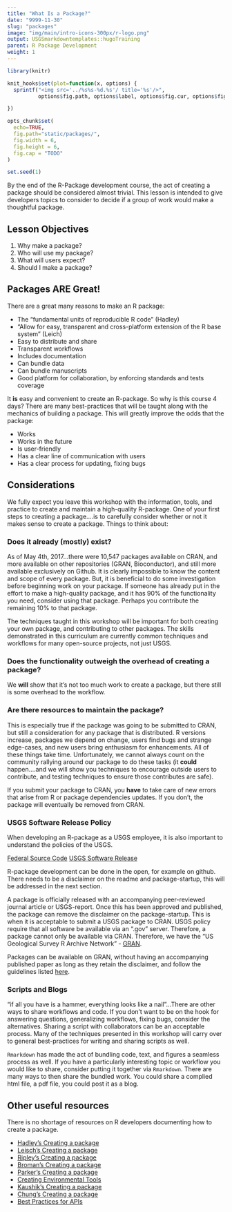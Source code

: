 ```yaml
---
title: "What Is a Package?"
date: "9999-11-30"
slug: "packages"
image: "img/main/intro-icons-300px/r-logo.png"
output: USGSmarkdowntemplates::hugoTraining
parent: R Package Development
weight: 1
---
```


```r
library(knitr)

knit_hooks$set(plot=function(x, options) {
  sprintf("<img src='../%s%s-%d.%s'/ title='%s'/>", 
          options$fig.path, options$label, options$fig.cur, options$fig.ext, options$fig.cap)

})

opts_chunk$set(
  echo=TRUE,
  fig.path="static/packages/",
  fig.width = 6,
  fig.height = 6,
  fig.cap = "TODO"
)

set.seed(1)
```

By the end of the R-Package development course, the act of creating a package should be considered almost trivial. This lesson is intended to give developers topics to consider to decide if a group of work would make a thoughtful package.

## Lesson Objectives

1. Why make a package?
2. Who will use my package?
3. What will users expect?
4. Should I make a package?

## Packages ARE Great!

There are a great many reasons to make an R package: 

* The "fundamental units of reproducible R code" (Hadley)
* "Allow for easy, transparent and cross-platform extension
of the R base system" (Leich)
* Easy to distribute and share
* Transparent workflows
* Includes documentation
* Can bundle data
* Can bundle manuscripts
* Good platform for collaboration, by enforcing standards and tests coverage

It **is** easy and convenient to create an R-package. So why is this course 4 days? There are many best-practices that will be taught along with the mechanics of building a package. This will greatly improve the odds that the package:

* Works
* Works in the future
* Is user-friendly
* Has a clear line of communication with users
* Has a clear process for updating, fixing bugs

## Considerations

We fully expect you leave this workshop with the information, tools, and practice to create and maintain a high-quality R-package. One of your first steps to creating a package....is to carefully consider whether or not it makes sense to create a package.  Things to think about:

### Does it already (mostly) exist? 

As of May 4th, 2017...there were 10,547 packages available on CRAN, and more available on other repositories (GRAN, Bioconductor), and still more available exclusively on Github. It is clearly impossible to know the content and scope of every package. But, it is beneficial to do some investigation before beginning work on your package. If someone has already put in the effort to make a high-quality package, and it has 90% of the functionality you need, consider using that package. Perhaps you contribute the remaining 10% to that package. 

The techniques taught in this workshop will be important for both creating your own package, and contributing to other packages. The skills demonstrated in this curriculum are currently common techniques and workflows for many open-source projects, not just USGS.

### Does the functionality outweigh the overhead of creating a package?

We **will** show that it's not too much work to create a package, but there still is some overhead to the workflow.

### Are there resources to maintain the package?

This is especially true if the package was going to be submitted to CRAN, but still a consideration for any package that is distributed. R versions increase, packages we depend on change, users find bugs and strange edge-cases, and new users bring enthusiasm for enhancements. All of these things take time. Unfortunately, we cannot always count on the community rallying around our package to do these tasks (it **could** happen....and we will show you techniques to encourage outside users to contribute, and testing techniques to ensure those contributes are safe). 

If you submit your package to CRAN, you **have** to take care of new errors that arise from R or package dependencies updates. If you don't, the package will eventually be removed from CRAN. 

### USGS Software Release Policy

When developing an R-package as a USGS employee, it is also important to understand the policies of the USGS. 

[Federal Source Code](https://sourcecode.cio.gov/)
[USGS Software Release](https://www2.usgs.gov/usgs-manual/im/IM-OSQI-2016-01.html)

R-package development can be done in the open, for example on github. There needs to be a disclaimer on the readme and package-startup, this will be addressed in the next section.

A package is officially released with an accompanying peer-reviewed journal article or USGS-report. Once this has been approved and published, the package can remove the disclaimer on the package-startup. This is when it is acceptable to submit a USGS package to CRAN. USGS policy require that all software be available via an ".gov" server. Therefore, a package cannot only be available via CRAN. Therefore, we have the "US Geological Survey R Archive Network" - [GRAN](https://owi.usgs.gov/R/gran.html).

Packages can be available on GRAN, without having an accompanying published paper as long as they retain the disclaimer, and follow the guidelines listed [here](https://owi.usgs.gov/R/gran.html).

### Scripts and Blogs

"if all you have is a hammer, everything looks like a nail"...There are other ways to share workflows and code. If you don't want to be on the hook for answering questions, generalizing workflows, fixing bugs, consider the alternatives. Sharing a script with collaborators can be an acceptable process. Many of the techniques presented in this workshop will carry over to general best-practices for writing and sharing scripts as well. 

`Rmarkdown` has made the act of bundling code, text, and figures a seamless process as well. If you have a particularly interesting topic or workflow you would like to share, consider putting it together via `Rmarkdown`. There are many ways to then share the bundled work. You could share a complied html file, a pdf file, you could post it as a blog. 


## Other useful resources
There is no shortage of resources on R developers documenting how to create a package. 

- [Hadley's Creating a package](http://r-pkgs.had.co.nz/)
- [Leisch's Creating a package](https://cran.r-project.org/doc/contrib/Leisch-CreatingPackages.pdf)
- [Ripley's Creating a package](http://portal.stats.ox.ac.uk/userdata/ruth/APTS2012/Rcourse10.pdf)
- [Broman's Creating a package](http://kbroman.org/pkg_primer/)
- [Parker's Creating a package](https://hilaryparker.com/2014/04/29/writing-an-r-package-from-scratch/)
- [Creating Environmental Tools](https://www.fba.org.uk/journals/index.php/IW/article/viewFile/889/675)
- [Kaushik's Creating a package](https://www.analyticsvidhya.com/blog/2017/03/create-packages-r-cran-github/?utm_content=bufferd99fb&utm_medium=social&utm_source=twitter.com&utm_campaign=buffer)
- [Chung's Creating a package](http://tinyheero.github.io/jekyll/update/2015/07/26/making-your-first-R-package.html)
- [Best Practices for APIs](https://cran.r-project.org/web/packages/httr/vignettes/api-packages.html)


